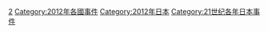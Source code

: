 {{Cat topic in year|topic=日本事件|year=2012}}
[[Category:2010年代日本事件|2]]
[[Category:2012年各國事件|Category:2012年各國事件]]
[[Category:2012年日本|Category:2012年日本]]
[[Category:21世纪各年日本事件|Category:21世纪各年日本事件]]